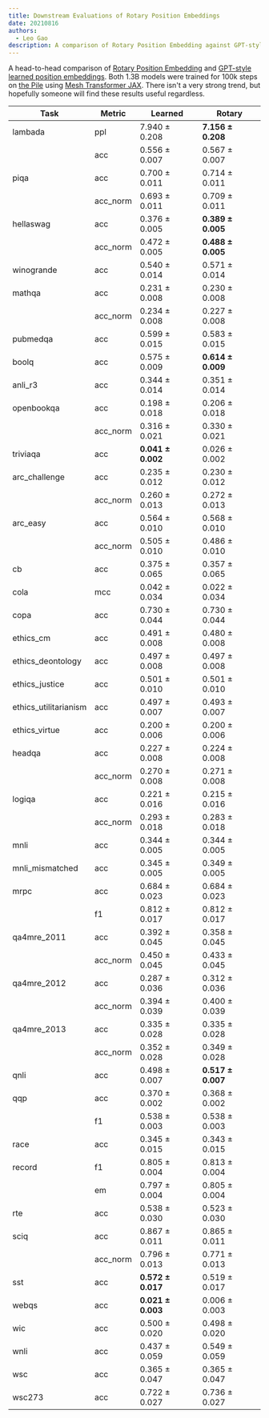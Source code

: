 ```yaml
---
title: Downstream Evaluations of Rotary Position Embeddings
date: 20210816
authors:
  - Leo Gao
description: A comparison of Rotary Position Embedding against GPT-style learned position embeddings.
---
```


A head-to-head comparison of [Rotary Position Embedding](https://arxiv.org/abs/2104.09864) and [GPT-style learned position embeddings](https://s3-us-west-2.amazonaws.com/openai-assets/research-covers/language-unsupervised/language_understanding_paper.pdf). Both 1.3B models were trained for 100k steps on [the Pile](https://pile.eleuther.ai) using [Mesh Transformer JAX](https://github.com/kingoflolz/mesh-transformer-jax). There isn't a very strong trend, but hopefully someone will find these results useful regardless.

| Task                  | Metric   | Learned           | Rotary            |
| --------------------- | -------- | ----------------- | ----------------- |
| lambada               | ppl      | 7.940 ± 0.208     | **7.156 ± 0.208** |
|                       | acc      | 0.556 ± 0.007     | 0.567 ± 0.007     |
| piqa                  | acc      | 0.700 ± 0.011     | 0.714 ± 0.011     |
|                       | acc_norm | 0.693 ± 0.011     | 0.709 ± 0.011     |
| hellaswag             | acc      | 0.376 ± 0.005     | **0.389 ± 0.005** |
|                       | acc_norm | 0.472 ± 0.005     | **0.488 ± 0.005** |
| winogrande            | acc      | 0.540 ± 0.014     | 0.571 ± 0.014     |
| mathqa                | acc      | 0.231 ± 0.008     | 0.230 ± 0.008     |
|                       | acc_norm | 0.234 ± 0.008     | 0.227 ± 0.008     |
| pubmedqa              | acc      | 0.599 ± 0.015     | 0.583 ± 0.015     |
| boolq                 | acc      | 0.575 ± 0.009     | **0.614 ± 0.009** |
| anli_r3               | acc      | 0.344 ± 0.014     | 0.351 ± 0.014     |
| openbookqa            | acc      | 0.198 ± 0.018     | 0.206 ± 0.018     |
|                       | acc_norm | 0.316 ± 0.021     | 0.330 ± 0.021     |
| triviaqa              | acc      | **0.041 ± 0.002** | 0.026 ± 0.002     |
| arc_challenge         | acc      | 0.235 ± 0.012     | 0.230 ± 0.012     |
|                       | acc_norm | 0.260 ± 0.013     | 0.272 ± 0.013     |
| arc_easy              | acc      | 0.564 ± 0.010     | 0.568 ± 0.010     |
|                       | acc_norm | 0.505 ± 0.010     | 0.486 ± 0.010     |
| cb                    | acc      | 0.375 ± 0.065     | 0.357 ± 0.065     |
| cola                  | mcc      | 0.042 ± 0.034     | 0.022 ± 0.034     |
| copa                  | acc      | 0.730 ± 0.044     | 0.730 ± 0.044     |
| ethics_cm             | acc      | 0.491 ± 0.008     | 0.480 ± 0.008     |
| ethics_deontology     | acc      | 0.497 ± 0.008     | 0.497 ± 0.008     |
| ethics_justice        | acc      | 0.501 ± 0.010     | 0.501 ± 0.010     |
| ethics_utilitarianism | acc      | 0.497 ± 0.007     | 0.493 ± 0.007     |
| ethics_virtue         | acc      | 0.200 ± 0.006     | 0.200 ± 0.006     |
| headqa                | acc      | 0.227 ± 0.008     | 0.224 ± 0.008     |
|                       | acc_norm | 0.270 ± 0.008     | 0.271 ± 0.008     |
| logiqa                | acc      | 0.221 ± 0.016     | 0.215 ± 0.016     |
|                       | acc_norm | 0.293 ± 0.018     | 0.283 ± 0.018     |
| mnli                  | acc      | 0.344 ± 0.005     | 0.344 ± 0.005     |
| mnli_mismatched       | acc      | 0.345 ± 0.005     | 0.349 ± 0.005     |
| mrpc                  | acc      | 0.684 ± 0.023     | 0.684 ± 0.023     |
|                       | f1       | 0.812 ± 0.017     | 0.812 ± 0.017     |
| qa4mre_2011           | acc      | 0.392 ± 0.045     | 0.358 ± 0.045     |
|                       | acc_norm | 0.450 ± 0.045     | 0.433 ± 0.045     |
| qa4mre_2012           | acc      | 0.287 ± 0.036     | 0.312 ± 0.036     |
|                       | acc_norm | 0.394 ± 0.039     | 0.400 ± 0.039     |
| qa4mre_2013           | acc      | 0.335 ± 0.028     | 0.335 ± 0.028     |
|                       | acc_norm | 0.352 ± 0.028     | 0.349 ± 0.028     |
| qnli                  | acc      | 0.498 ± 0.007     | **0.517 ± 0.007** |
| qqp                   | acc      | 0.370 ± 0.002     | 0.368 ± 0.002     |
|                       | f1       | 0.538 ± 0.003     | 0.538 ± 0.003     |
| race                  | acc      | 0.345 ± 0.015     | 0.343 ± 0.015     |
| record                | f1       | 0.805 ± 0.004     | 0.813 ± 0.004     |
|                       | em       | 0.797 ± 0.004     | 0.805 ± 0.004     |
| rte                   | acc      | 0.538 ± 0.030     | 0.523 ± 0.030     |
| sciq                  | acc      | 0.867 ± 0.011     | 0.865 ± 0.011     |
|                       | acc_norm | 0.796 ± 0.013     | 0.771 ± 0.013     |
| sst                   | acc      | **0.572 ± 0.017** | 0.519 ± 0.017     |
| webqs                 | acc      | **0.021 ± 0.003** | 0.006 ± 0.003     |
| wic                   | acc      | 0.500 ± 0.020     | 0.498 ± 0.020     |
| wnli                  | acc      | 0.437 ± 0.059     | 0.549 ± 0.059     |
| wsc                   | acc      | 0.365 ± 0.047     | 0.365 ± 0.047     |
| wsc273                | acc      | 0.722 ± 0.027     | 0.736 ± 0.027     |

